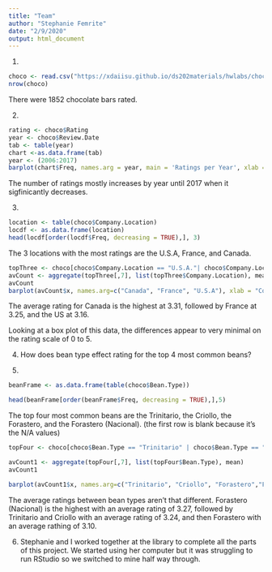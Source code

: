 ```yaml
---
title: "Team"
author: "Stephanie Femrite"
date: "2/9/2020"
output: html_document
---
```


1)
```r
choco <- read.csv("https://xdaiisu.github.io/ds202materials/hwlabs/choco.csv")
nrow(choco)
```
There were 1852 chocolate bars rated.

2)
```r
rating <- choco$Rating
year <- choco$Review.Date
tab <- table(year)
chart <-as.data.frame(tab)
year <- (2006:2017)
barplot(chart$Freq, names.arg = year, main = 'Ratings per Year', xlab = 'Year', ylab = 'Number of Ratings')
```
The number of ratings mostly increases by year until 2017 when it sigfinicantly decreases. 

3)
```r
location <- table(choco$Company.Location)
locdf <- as.data.frame(location)
head(locdf[order(locdf$Freq, decreasing = TRUE),], 3)

```
The 3 locations with the most ratings are the U.S.A, France, and Canada. 

```r
topThree <- choco[choco$Company.Location == "U.S.A."| choco$Company.Location =="France"|choco$Company.Location =="Canada",]
avCount <- aggregate(topThree[,7], list(topThree$Company.Location), mean)
avCount
barplot(avCount$x, names.arg=c("Canada", "France", "U.S.A"), xlab = "Country", ylab = "Average Rating", ylim = c(0,5))
```
The average rating for Canada is the highest at 3.31, followed by France at 3.25, and the US at 3.16.

Looking at a box plot of this data, the differences appear to very minimal on the rating scale of 0 to 5. 

4)
How does bean type effect rating for the top 4 most common beans? 

5) 
```r
beanFrame <- as.data.frame(table(choco$Bean.Type))

head(beanFrame[order(beanFrame$Freq, decreasing = TRUE),],5)
```
The top four most common beans are the Trinitario, the Criollo, the Forastero, and the Forastero (Nacional). (the first row is blank because it's the N/A values)

```r
topFour <- choco[choco$Bean.Type == "Trinitario" | choco$Bean.Type == "Criollo" | choco$Bean.Type == "Forastero"| choco$Bean.Type == "Forastero (Nacional)",]

avCount1 <- aggregate(topFour[,7], list(topFour$Bean.Type), mean)
avCount1

barplot(avCount1$x, names.arg=c("Trinitario", "Criollo", "Forastero","Forastero (N)"), xlab = "Bean Type", ylab = "Average Rating", ylim = c(0,5))                
```

The average ratings between bean types aren't that different. Forastero (Nacional) is the highest with an average rating of 3.27, followed by Trinitario and Criollo with an average rating of 3.24, and then Forastero with an average rathing of 3.10. 

6) 
Stephanie and I worked together at the library to complete all the parts of this project. We started using her computer but it was struggling to run RStudio so we switched to mine half way through. 

